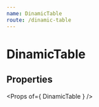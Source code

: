```yaml
---
name: DinamicTable
route: /dinamic-table
---
```



# DinamicTable

## Properties
<Props of={ DinamicTable } />


<Playground>
    <DinamicTable
        title='Adicionar contador'
        columns={[
            { title: 'Leitura', field: 'readAt'  },
            { title: 'Posição', field: 'position' },
            { title: 'Origem', field: 'origin' }
        ]}
        data={[{ 
              readAt: '01/07/2019 17:21', 
              position: '7.000', 
              origin: 'Manual'
        }]}
        options={{ 
            search: false,
            draggable: false,
            sorting: false,
            maxBodyHeight: 400
        }}     
    />
</Playground>
